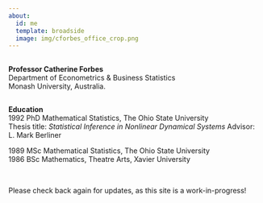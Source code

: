 ```yaml
---
about:
  id: me
  template: broadside
  image: img/cforbes_office_crop.png
---
```


:::{#me}

## 

**Professor Catherine Forbes**  
Department of Econometrics & Business Statistics  
Monash University, Australia.


## 

**Education**  
1992 PhD Mathematical Statistics, The Ohio State University  
  Thesis title: *Statistical Inference in Nonlinear Dynamical Systems*
  Advisor: L. Mark Berliner  

1989 MSc Mathematical Statistics, The Ohio State University  
1986 BSc Mathematics, Theatre Arts, Xavier University 

&nbsp;

Please check back again for updates, as this site is a work-in-progress!

&nbsp;

&nbsp;

&nbsp;

&nbsp;

&nbsp;

&nbsp;

&nbsp;

&nbsp;
:::

<!--Thanks for checking out my web site!-->
